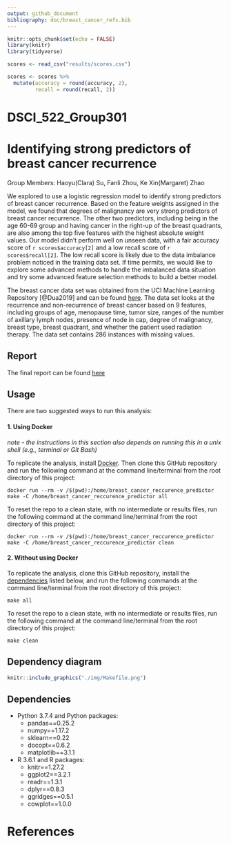```yaml
---
output: github_document
bibliography: doc/breast_cancer_refs.bib
---
```



```r
knitr::opts_chunk$set(echo = FALSE)
library(knitr)
library(tidyverse)
```

```r
scores <- read_csv("results/scores.csv")

scores <- scores %>% 
  mutate(accuracy = round(accuracy, 2),
         recall = round(recall, 2))
```
# DSCI_522_Group301
# Identifying strong predictors of breast cancer recurrence

Group Members: 
Haoyu(Clara) Su, Fanli Zhou, Ke Xin(Margaret) Zhao


We explored to use a logistic regression model to identify strong predictors of breast cancer recurrence. Based on the feature weights assigned in the model, we found that degrees of malignancy are very strong predictors of breast cancer recurrence. The other two predictors, including being in the age 60-69 group and having cancer in the right-up of the breast quadrants, are also among the top five features with the highest absolute weight values. Our model didn't perform well on unseen data, with a fair accuracy score of `r scores$accuracy[2]` and a low recall score of `r scores$recall[2]`. The low recall score is likely due to the data imbalance problem noticed in the training data set. If time permits, we would like to explore some advanced methods to handle the imbalanced data situation and try some advanced feature selection methods to build a better model.

The breast cancer data set was obtained from the UCI Machine Learning Repository [@Dua2019] and can be found [here](https://archive.ics.uci.edu/ml/datasets/Breast+Cancer). The data set looks at the recurrence and non-recurrence of breast cancer based on 9 features, including groups of age, menopause time, tumor size, ranges of the number of axillary lymph nodes, presence of node in cap, degree of malignancy, breast type, breast quadrant, and whether the patient used radiation therapy. The data set contains 286 instances with missing values. 

## Report

The final report can be found [here](https://github.com/UBC-MDS/DSCI_522_Group_301/blob/master/doc/report.md)

## Usage

There are two suggested ways to run this analysis:

#### 1. Using Docker
*note - the instructions in this section also depends on running this in a unix shell (e.g., terminal or Git Bash)*

To replicate the analysis, install [Docker](https://www.docker.com/get-started). Then clone this GitHub repository and run the following command at the command line/terminal from the root directory of this project:

```
docker run --rm -v /$(pwd):/home/breast_cancer_reccurence_predictor make -C /home/breast_cancer_reccurence_predictor all
```

To reset the repo to a clean state, with no intermediate or results files, run the following command at the command line/terminal from the root directory of this project:

```
docker run --rm -v /$(pwd):/home/breast_cancer_reccurence_predictor make -C /home/breast_cancer_reccurence_predictor clean
```

#### 2. Without using Docker

To replicate the analysis, clone this GitHub repository, install the [dependencies](#dependencies) listed below, and run the following commands at the command line/terminal from the root directory of this project:

```
make all
```

To reset the repo to a clean state, with no intermediate or results files, run the following command at the command line/terminal from the root directory of this project:

```
make clean
```
## Dependency diagram

```r
knitr::include_graphics("./img/Makefile.png")
```

## Dependencies

- Python 3.7.4 and Python packages:
    + pandas==0.25.2
    + numpy==1.17.2
    + sklearn==0.22
    + docopt==0.6.2
    + matplotlib==3.1.1
    
- R 3.6.1 and R packages:
    + knitr==1.27.2 
    + ggplot2==3.2.1 
    + readr==1.3.1   
    + dplyr==0.8.3
    + ggridges==0.5.1
    + cowplot==1.0.0

# References